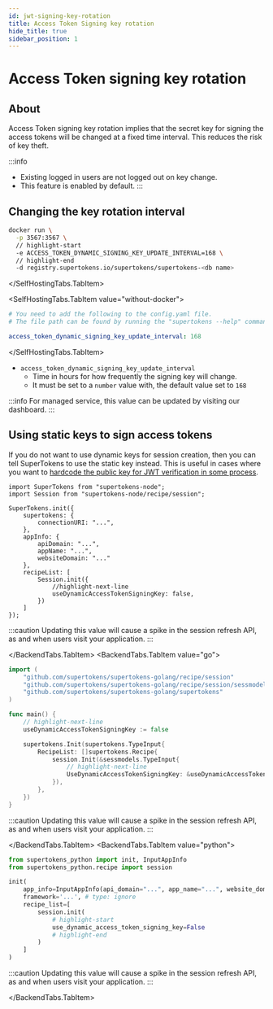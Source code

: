 ```yaml
---
id: jwt-signing-key-rotation
title: Access Token Signing key rotation
hide_title: true
sidebar_position: 1
---
```



# Access Token signing key rotation

## About

Access Token signing key rotation implies that the secret key for signing the access tokens will be changed at a fixed time interval. This reduces the risk of key theft.

:::info
- Existing logged in users are not logged out on key change.
- This feature is enabled by default.
:::

## Changing the key rotation interval

<SelfHostingTabs>
<SelfHostingTabs.TabItem value="with-docker">

```bash
docker run \
  -p 3567:3567 \
  // highlight-start
  -e ACCESS_TOKEN_DYNAMIC_SIGNING_KEY_UPDATE_INTERVAL=168 \
  // highlight-end
  -d registry.supertokens.io/supertokens/supertokens-<db name>
```

</SelfHostingTabs.TabItem>

<SelfHostingTabs.TabItem value="without-docker">

```yaml
# You need to add the following to the config.yaml file.
# The file path can be found by running the "supertokens --help" command

access_token_dynamic_signing_key_update_interval: 168

```
</SelfHostingTabs.TabItem>
</SelfHostingTabs>

- ``access_token_dynamic_signing_key_update_interval``
  - Time in hours for how frequently the signing key will change.
  - It must be set to a ``number`` value with, the default value set to ``168``

:::info
For managed service, this value can be updated by visiting our dashboard.
:::

## Using static keys to sign access tokens

If you do not want to use dynamic keys for session creation, then you can tell SuperTokens to use the static key instead. This is useful in cases where you want to [hardcode the public key for JWT verification in some process](./with-jwt/jwt-verification#method-2-using-public-key-string).

<BackendTabs>
<BackendTabs.TabItem value="nodejs">

```tsx
import SuperTokens from "supertokens-node";
import Session from "supertokens-node/recipe/session";

SuperTokens.init({
    supertokens: {
        connectionURI: "...",
    },
    appInfo: {
        apiDomain: "...",
        appName: "...",
        websiteDomain: "..."
    },
    recipeList: [
        Session.init({
            //highlight-next-line
            useDynamicAccessTokenSigningKey: false,
        })
    ]
});
```

:::caution
Updating this value will cause a spike in the session refresh API, as and when users visit your application.
:::

</BackendTabs.TabItem>
<BackendTabs.TabItem value="go">

```go
import (
	"github.com/supertokens/supertokens-golang/recipe/session"
	"github.com/supertokens/supertokens-golang/recipe/session/sessmodels"
	"github.com/supertokens/supertokens-golang/supertokens"
)

func main() {
	// highlight-next-line
	useDynamicAccessTokenSigningKey := false

	supertokens.Init(supertokens.TypeInput{
		RecipeList: []supertokens.Recipe{
			session.Init(&sessmodels.TypeInput{
				// highlight-next-line
				UseDynamicAccessTokenSigningKey: &useDynamicAccessTokenSigningKey,
			}),
		},
	})
}
```

:::caution
Updating this value will cause a spike in the session refresh API, as and when users visit your application.
:::

</BackendTabs.TabItem>
<BackendTabs.TabItem value="python">

```python
from supertokens_python import init, InputAppInfo
from supertokens_python.recipe import session

init(
    app_info=InputAppInfo(api_domain="...", app_name="...", website_domain="..."),
    framework='...', # type: ignore
    recipe_list=[
        session.init(
            # highlight-start
            use_dynamic_access_token_signing_key=False
            # highlight-end
        )
    ]
)
```

:::caution
Updating this value will cause a spike in the session refresh API, as and when users visit your application.
:::

</BackendTabs.TabItem>
</BackendTabs>
